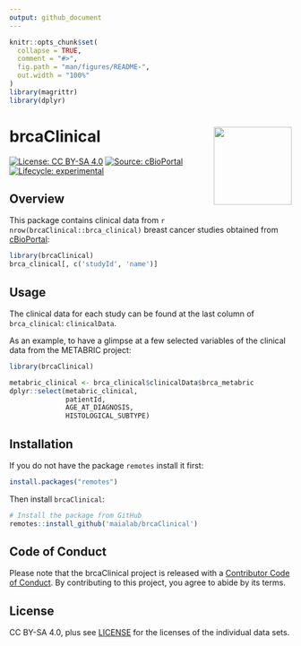 ```yaml
---
output: github_document
---
```


<!-- README.md is generated from README.Rmd. Please edit that file -->

```r
knitr::opts_chunk$set(
  collapse = TRUE,
  comment = "#>",
  fig.path = "man/figures/README-",
  out.width = "100%"
)
library(magrittr)
library(dplyr)
```

# brcaClinical <img src='man/figures/logo.svg' align="right" height="139" />

<!-- badges: start -->
[![License: CC BY-SA 4.0](https://img.shields.io/badge/license-CC%20BY--SA%204.0-%2300AED3)](https://creativecommons.org/licenses/by-sa/4.0/)
[![Source: cBioPortal](https://img.shields.io/badge/source-cBioPortal-%233786C2)](https://www.cbioportal.org/)
[![Lifecycle: experimental](https://img.shields.io/badge/lifecycle-experimental-orange.svg)](https://www.tidyverse.org/lifecycle/#experimental)
<!-- badges: end -->

## Overview

This package contains clinical data from `r nrow(brcaClinical::brca_clinical)` breast cancer studies obtained from [cBioPortal](https://cbioportal.org):

```r
library(brcaClinical)
brca_clinical[, c('studyId', 'name')]
```

## Usage

The clinical data for each study can be found at the last column of `brca_clinical`: `clinicalData`.

As an example, to have a glimpse at a few selected variables of the clinical data from the METABRIC project:

```r
library(brcaClinical)

metabric_clinical <- brca_clinical$clinicalData$brca_metabric
dplyr::select(metabric_clinical,
              patientId,
              AGE_AT_DIAGNOSIS,
              HISTOLOGICAL_SUBTYPE)
```


## Installation

If you do not have the package `remotes` install it first:

```R
install.packages("remotes")
```

Then install `brcaClinical`:

```R
# Install the package from GitHub
remotes::install_github('maialab/brcaClinical')
```


## Code of Conduct
  
Please note that the brcaClinical project is released with a [Contributor Code of Conduct](https://contributor-covenant.org/version/2/0/CODE_OF_CONDUCT.html). By contributing to this project, you agree to abide by its terms.

## License

CC BY-SA 4.0, plus see [LICENSE](LICENSE) for the licenses of the
individual data sets.
